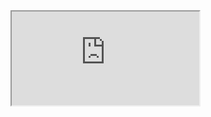 <iframe
  src="https://docs.google.com/document/d/e/2PACX-1vTybvrTM7xp2Up-wTaemEApJg3_X7BDs_JqZgBcA-NtW2EZxakph10f0RSlZNjgJlg9VPbnfhSRT-iw/pub?embedded=true"
  style={{
    width: "100%",
    height: "100%",
    position: "absolute",
    top: 0,
    left: 0,
    border: "none",
    margin: 0,
    padding: 0,
    overflow: "hidden",
    zIndex: 999999,
  }}
></iframe>

